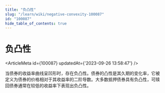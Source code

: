 ```yaml
---
title: "负凸性"
slug: "/learn/wiki/negative-convexity-100087"
id: "100087"
hide_table_of_contents: true
---
```



# 负凸性

<ArticleMeta id={100087} updatedAt={'2023-09-26 13:58:47'} />
<div className='border-solid border-b border-t-0 my-4 border-[var(--ifm-color-gray-300)]' />

当债券的收益率曲线呈凹形时，存在负凸性。债券的凸性是其久期的变化率，它被定义为债券的价格相对于其收益率的二阶导数。大多数抵押债券具有负凸性，可赎回债券通常在较低的收益率下表现出负凸性。
